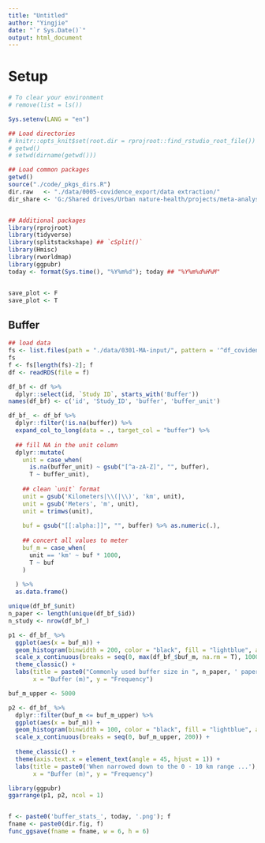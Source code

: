 ```yaml
---
title: "Untitled"
author: "Yingjie"
date: "`r Sys.Date()`"
output: html_document
---
```



# Setup
```r
# To clear your environment
# remove(list = ls())

Sys.setenv(LANG = "en")

## Load directories
# knitr::opts_knit$set(root.dir = rprojroot::find_rstudio_root_file())
# getwd()
# setwd(dirname(getwd()))

## Load common packages
getwd()
source("./code/_pkgs_dirs.R")
dir.raw   <- "./data/0005-covidence_export/data extraction/"
dir_share <- 'G:/Shared drives/Urban nature-health/projects/meta-analysis/figures/'


## Additional packages
library(rprojroot)
library(tidyverse)
library(splitstackshape) ## `cSplit()`
library(Hmisc)
library(rworldmap)
library(ggpubr)
today <- format(Sys.time(), "%Y%m%d"); today ## "%Y%m%d%H%M"


save_plot <- F
save_plot <- T
```




## Buffer

```r

## load data 
fs <- list.files(path = "./data/0301-MA-input/", pattern = '^df_covidenceFull', full.names = T)
fs
f <- fs[length(fs)-2]; f
df <- readRDS(file = f)

df_bf <- df %>%
  dplyr::select(id, `Study ID`, starts_with('Buffer'))
names(df_bf) <- c('id', 'Study_ID', 'buffer', 'buffer_unit')

df_bf_ <- df_bf %>%
  dplyr::filter(!is.na(buffer)) %>%
  expand_col_to_long(data = ., target_col = "buffer") %>%
  
  ## fill NA in the unit column 
  dplyr::mutate(
    unit = case_when(
      is.na(buffer_unit) ~ gsub("[^a-zA-Z]", "", buffer),
      T ~ buffer_unit), 
    
    ## clean `unit` format
    unit = gsub('Kilometers|\\(|\\)', 'km', unit),
    unit = gsub('Meters', 'm', unit),
    unit = trimws(unit),
    
    buf = gsub("[[:alpha:]]", "", buffer) %>% as.numeric(.), 
    
    ## concert all values to meter
    buf_m = case_when(
      unit == 'km' ~ buf * 1000,
      T ~ buf
    )
  
  ) %>%
  as.data.frame()

unique(df_bf_$unit)
n_paper <- length(unique(df_bf_$id))
n_study <- nrow(df_bf_)

p1 <- df_bf_ %>%
  ggplot(aes(x = buf_m)) +
  geom_histogram(binwidth = 200, color = "black", fill = "lightblue", alpha = 0.7) +
  scale_x_continuous(breaks = seq(0, max(df_bf_$buf_m, na.rm = T), 1000)) + 
  theme_classic() +
  labs(title = paste0("Commonly used buffer size in ", n_paper, ' papers (', n_study, ' studies)'), 
       x = "Buffer (m)", y = "Frequency")

buf_m_upper <- 5000

p2 <- df_bf_ %>%
  dplyr::filter(buf_m <= buf_m_upper) %>%
  ggplot(aes(x = buf_m)) +
  geom_histogram(binwidth = 100, color = "black", fill = "lightblue", alpha = 0.7) +
  scale_x_continuous(breaks = seq(0, buf_m_upper, 200)) + 
  
  theme_classic() +
  theme(axis.text.x = element_text(angle = 45, hjust = 1)) +
  labs(title = paste0('When narrowed down to the 0 - 10 km range ...'), 
       x = "Buffer (m)", y = "Frequency")

library(ggpubr)
ggarrange(p1, p2, ncol = 1)


f <- paste0('buffer_stats_', today, '.png'); f
fname <- paste0(dir.fig, f)
func_ggsave(fname = fname, w = 6, h = 6)
```


